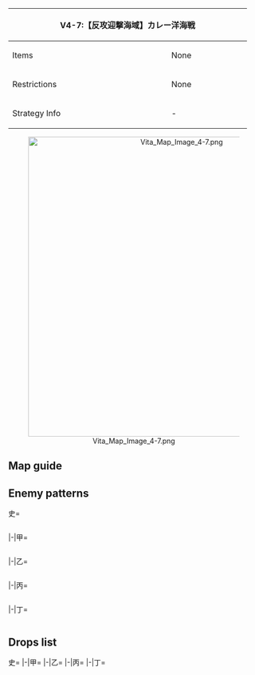 {| class="article-table" style="width:100%;"
|-
! colspan="2" style="text-align:center;width:60%;" | V4-7:【反攻迎撃海域】カレー洋海戦
| rowspan="3" style="text-align:center;width:40%;" | ''No Banner''
|-
! Items
| None
|-
! Restrictions
| None
|-
! Strategy Info
| -
| -
|}
<center>[[File:Vita Map Image 4-7.png|600px]]</center>
==Map guide==
{{Map/Branching
|id = A4CA
|B/empty -> C, D = *Choice node
}}

==Enemy patterns==
<tabber>史=
<div class="scrollable" style="width:800px;max-height:400px;overflow:auto;">
{{Map/Nodes|name=再編東洋艦隊先遣艦隊
|A
|Normal/BaseXP
|{{Formation|Line Ahead}}
|480
|566
|592
|602
|578
|578
|572
|-
|A
|Normal/BaseXP
|{{Formation|Line Ahead}}
|460
|566
|592
|602
|577
|577
|572
|-
|A
|Normal/BaseXP
|{{Formation|Line Ahead}}
|440
|566
|592
|602
|576
|576
|572
|-
}}
{{Map/Nodes|name=東洋艦隊再編機動部隊
|C
|Normal/BaseXP
|{{Formation|Diamond}}
|520
|545
|528
|528
|592
|577
|577
|-
|C
|Normal/BaseXP
|{{Formation|Diamond}}
|500
|545
|560
|560
|592
|577
|577
|-
|C
|Normal/BaseXP
|{{Formation|Diamond}}
|450
|545
|560
|560
|591
|577
|577
|-
}}
{{Map/Nodes|name=再建リランカ島要塞
|D
|Normal/BaseXP
|{{Formation|Diamond}}
|550
|608
|529
|592
|577
|577
|558
|-
|D
|Normal/BaseXP
|{{Formation|Diamond}}
|530
|608
|529
|592
|576
|576
|558
|-
|D
|Normal/BaseXP
|{{Formation|Diamond}}
|500
|607
|529
|591
|575
|575
|558
|-
|D
|Normal/BaseXP
|{{Formation|Diamond}}
|480
|607
|529
|591
|575
|575
|526
|-
}}
{{Map/Nodes|name=東洋艦隊上陸輸送部隊
|E
|Normal/BaseXP
|{{Formation|Double Line}}
|700
|602
|560
|558
|558
|597
|597
|-
|E
|Normal/BaseXP
|{{Formation|Double Line}}
|650
|602
|560
|558
|558
|577
|577
|-
|E
|Normal/BaseXP
|{{Formation|Double Line}}
|600
|601
|560
|558
|558
|577
|577
|-
|E
|Normal/BaseXP
|{{Formation|Double Line}}
|550
|555
|560
|558
|558
|576
|576
|-
}}
{{Map/Nodes|name=東洋艦隊反攻主力部隊
|F
|Boss/BaseXP
|{{Formation|Line Ahead}}
|740
|557
|579
|579
|592
|597
|597
|-
|F
|Boss/BaseXP
|{{Formation|Line Ahead}}
|720
|557
|579
|579
|592
|578
|578
|-
|F
|Boss/BaseXP
|{{Formation|Line Ahead}}
|700
|557
|579
|528
|592
|577
|577
|-
|F
|Boss/BaseXP
|{{Formation|Line Ahead}}
|650
|557
|528
|528
|592
|576
|576
|-
}}
</div> <!-- overflow -->
|-|甲=
<div class="scrollable" style="width:800px;max-height:400px;overflow:auto;">
{{Map/Nodes|name=再編東洋艦隊先遣艦隊
|A
|Normal/BaseXP
|{{Formation|Line Ahead}}
|460
|566
|592
|602
|577
|577
|572
|-
|A
|Normal/BaseXP
|{{Formation|Line Ahead}}
|440
|566
|592
|602
|576
|576
|572
|-
|A
|Normal/BaseXP
|{{Formation|Line Ahead}}
|420
|566
|592
|601
|576
|576
|572
|-
|A
|Normal/BaseXP
|{{Formation|Line Ahead}}
|400
|566
|591
|601
|575
|575
|571
|-
|A
|Normal/BaseXP
|{{Formation|Line Ahead}}
|370
|527
|555
|591
|575
|575
|571
|-
}}
{{Map/Nodes|name=東洋艦隊再編機動部隊
|C
|Normal/BaseXP
|{{Formation|Diamond}}
|500
|545
|560
|560
|592
|577
|577
|-
|C
|Normal/BaseXP
|{{Formation|Diamond}}
|450
|545
|560
|560
|591
|577
|577
|-
|C
|Normal/BaseXP
|{{Formation|Diamond}}
|430
|545
|560
|560
|591
|576
|576
|-
|C
|Normal/BaseXP
|{{Formation|Diamond}}
|400
|544
|560
|560
|591
|575
|575
|-
|C
|Normal/BaseXP
|{{Formation|Diamond}}
|350
|544
|523
|523
|591
|575
|575
|-
}}
{{Map/Nodes|name=再建リランカ島要塞
|D
|Normal/BaseXP
|{{Formation|Diamond}}
|530
|608
|529
|592
|576
|576
|558
|-
|D
|Normal/BaseXP
|{{Formation|Diamond}}
|500
|607
|529
|591
|575
|575
|558
|-
|D
|Normal/BaseXP
|{{Formation|Diamond}}
|480
|607
|529
|591
|575
|575
|526
|-
|D
|Normal/BaseXP
|{{Formation|Diamond}}
|450
|606
|529
|591
|575
|575
|513
|-
}}
{{Map/Nodes|name=東洋艦隊上陸輸送部隊
|E
|Normal/BaseXP
|{{Formation|Double Line}}
|650
|602
|560
|558
|558
|577
|577
|-
|E
|Normal/BaseXP
|{{Formation|Double Line}}
|600
|601
|560
|558
|558
|577
|577
|-
|E
|Normal/BaseXP
|{{Formation|Double Line}}
|550
|555
|560
|558
|558
|576
|576
|-
|E
|Normal/BaseXP
|{{Formation|Double Line}}
|500
|555
|560
|526
|526
|575
|575
|-
|E
|Normal/BaseXP
|{{Formation|Double Line}}
|450
|555
|523
|526
|526
|575
|575
|-
}}
{{Map/Nodes|name=東洋艦隊反攻主力部隊
|F
|Boss/BaseXP
|{{Formation|Line Ahead}}
|700
|557
|579
|528
|592
|577
|577
|-
|F
|Boss/BaseXP
|{{Formation|Line Ahead}}
|650
|557
|528
|528
|592
|576
|576
|-
|F
|Boss/BaseXP
|{{Formation|Line Ahead}}
|600
|557
|528
|528
|591
|575
|575
|-
|F
|Boss/BaseXP
|{{Formation|Line Ahead}}
|550
|557
|525
|525
|591
|575
|575
|-
}}
</div> <!-- overflow -->
|-|乙=
<div class="scrollable" style="width:800px;max-height:400px;overflow:auto;">
{{Map/Nodes|name=再編東洋艦隊先遣艦隊
|A
|Normal/BaseXP
|{{Formation|Line Ahead}}
|420
|566
|592
|601
|576
|576
|572
|-
|A
|Normal/BaseXP
|{{Formation|Line Ahead}}
|400
|566
|591
|601
|575
|575
|571
|-
|A
|Normal/BaseXP
|{{Formation|Line Ahead}}
|370
|527
|555
|591
|575
|575
|571
|-
|A
|Normal/BaseXP
|{{Formation|Line Ahead}}
|340
|527
|555
|591
|501
|501
|570
|-
|A
|Normal/BaseXP
|{{Formation|Line Ahead}}
|320
|527
|519
|501
|501
|501
|-
}}
{{Map/Nodes|name=東洋艦隊再編機動部隊
|C
|Normal/BaseXP
|{{Formation|Diamond}}
|400
|544
|560
|560
|591
|575
|575
|-
|C
|Normal/BaseXP
|{{Formation|Diamond}}
|350
|544
|523
|523
|591
|575
|575
|-
|C
|Normal/BaseXP
|{{Formation|Diamond}}
|300
|544
|523
|591
|575
|501
|501
|-
|C
|Normal/BaseXP
|{{Formation|Diamond}}
|250
|523
|523
|591
|501
|501
|-
}}
{{Map/Nodes|name=再建リランカ島要塞
|D
|Normal/BaseXP
|{{Formation|Diamond}}
|450
|606
|529
|591
|575
|575
|513
|-
|D
|Normal/BaseXP
|{{Formation|Diamond}}
|420
|606
|524
|591
|575
|575
|513
|-
|D
|Normal/BaseXP
|{{Formation|Diamond}}
|400
|605
|524
|591
|501
|501
|513
|-
|D
|Normal/BaseXP
|{{Formation|Diamond}}
|360
|605
|524
|501
|501
|513
|-
|D
|Normal/BaseXP
|{{Formation|Diamond}}
|330
|524
|524
|501
|501
|513
|-
}}
{{Map/Nodes|name=東洋艦隊上陸輸送部隊
|E
|Normal/BaseXP
|{{Formation|Double Line}}
|500
|555
|560
|526
|526
|575
|575
|-
|E
|Normal/BaseXP
|{{Formation|Double Line}}
|450
|555
|523
|526
|526
|575
|575
|-
|E
|Normal/BaseXP
|{{Formation|Double Line}}
|400
|555
|523
|513
|513
|575
|575
|-
|E
|Normal/BaseXP
|{{Formation|Double Line}}
|350
|555
|523
|513
|513
|501
|501
|-
}}
{{Map/Nodes|name=東洋艦隊反攻主力部隊
|F
|Boss/BaseXP
|{{Formation|Line Ahead}}
|600
|557
|528
|528
|591
|575
|575
|-
|F
|Boss/BaseXP
|{{Formation|Line Ahead}}
|550
|557
|525
|525
|591
|575
|575
|-
|F
|Boss/BaseXP
|{{Formation|Line Ahead}}
|500
|557
|512
|512
|519
|575
|575
|-
|F
|Boss/BaseXP
|{{Formation|Line Ahead}}
|450
|557
|512
|512
|501
|501
|-
}}
</div> <!-- overflow -->
|-|丙=
<div class="scrollable" style="width:800px;max-height:400px;overflow:auto;">
{{Map/Nodes|name=再編東洋艦隊先遣艦隊
|A
|Normal/BaseXP
|{{Formation|Line Ahead}}
|370
|527
|555
|591
|575
|575
|571
|-
|A
|Normal/BaseXP
|{{Formation|Line Ahead}}
|340
|527
|555
|591
|501
|501
|570
|-
|A
|Normal/BaseXP
|{{Formation|Line Ahead}}
|320
|527
|519
|501
|501
|501
|-
|A
|Normal/BaseXP
|{{Formation|Line Ahead}}
|300
|522
|519
|501
|501
|501
|-
}}
{{Map/Nodes|name=東洋艦隊再編機動部隊
|C
|Normal/BaseXP
|{{Formation|Diamond}}
|350
|544
|523
|523
|591
|575
|575
|-
|C
|Normal/BaseXP
|{{Formation|Diamond}}
|300
|544
|523
|591
|575
|501
|501
|-
|C
|Normal/BaseXP
|{{Formation|Diamond}}
|250
|523
|523
|591
|501
|501
|-
|C
|Normal/BaseXP
|{{Formation|Diamond}}
|200
|523
|591
|501
|501
|501
|-
}}
{{Map/Nodes|name=再建リランカ島要塞
|D
|Normal/BaseXP
|{{Formation|Diamond}}
|400
|605
|524
|591
|501
|501
|513
|-
|D
|Normal/BaseXP
|{{Formation|Diamond}}
|360
|605
|524
|501
|501
|513
|-
|D
|Normal/BaseXP
|{{Formation|Diamond}}
|330
|524
|524
|501
|501
|513
|-
}}
{{Map/Nodes|name=東洋艦隊上陸輸送部隊
|E
|Normal/BaseXP
|{{Formation|Double Line}}
|450
|555
|523
|526
|526
|575
|575
|-
|E
|Normal/BaseXP
|{{Formation|Double Line}}
|400
|555
|523
|513
|513
|575
|575
|-
|E
|Normal/BaseXP
|{{Formation|Double Line}}
|350
|555
|523
|513
|513
|501
|501
|-
|E
|Normal/BaseXP
|{{Formation|Double Line}}
|300
|519
|523
|513
|513
|501
|-
}}
{{Map/Nodes|name=東洋艦隊反攻主力部隊
|F
|Boss/BaseXP
|{{Formation|Line Ahead}}
|500
|557
|512
|512
|519
|575
|575
|-
|F
|Boss/BaseXP
|{{Formation|Line Ahead}}
|450
|557
|512
|512
|501
|501
|-
|F
|Boss/BaseXP
|{{Formation|Line Ahead}}
|300
|524
|512
|512
|501
|501
|-
}}
</div> <!-- overflow -->
|-|丁=
<div class="scrollable" style="width:800px;max-height:400px;overflow:auto;">
{{Map/Nodes|name=再編東洋艦隊先遣艦隊
|A
|Normal/BaseXP
|{{Formation|Line Ahead}}
|340
|527
|555
|591
|501
|501
|570
|-
|A
|Normal/BaseXP
|{{Formation|Line Ahead}}
|320
|527
|519
|501
|501
|501
|-
|A
|Normal/BaseXP
|{{Formation|Line Ahead}}
|300
|522
|519
|501
|501
|501
|-
}}
{{Map/Nodes|name=東洋艦隊再編機動部隊
|C
|Normal/BaseXP
|{{Formation|Diamond}}
|250
|523
|523
|591
|501
|501
|-
|C
|Normal/BaseXP
|{{Formation|Diamond}}
|200
|523
|591
|501
|501
|501
|-
}}
{{Map/Nodes|name=再建リランカ島要塞
|D
|Normal/BaseXP
|{{Formation|Diamond}}
|360
|605
|524
|501
|501
|513
|-
|D
|Normal/BaseXP
|{{Formation|Diamond}}
|330
|524
|524
|501
|501
|513
|-
}}
{{Map/Nodes|name=東洋艦隊上陸輸送部隊
|E
|Normal/BaseXP
|{{Formation|Double Line}}
|350
|555
|523
|513
|513
|501
|501
|-
|E
|Normal/BaseXP
|{{Formation|Double Line}}
|300
|519
|523
|513
|513
|501
|-
}}
{{Map/Nodes|name=東洋艦隊反攻主力部隊
|F
|Boss/BaseXP
|{{Formation|Line Ahead}}
|450
|557
|512
|512
|501
|501
|-
|F
|Boss/BaseXP
|{{Formation|Line Ahead}}
|300
|524
|512
|512
|501
|501
|-
}}
</div> <!-- overflow -->
</tabber>

==Drops list==
<tabber>史=
{{Map/Drops
|regular = true
|no_legend = true
|filter_button = true
|nodes =  A, C, D, E, F
|boss = F
|{{ShipFrom|441}} : E, F
|{{ShipFrom|120}} : E,
|{{ShipFrom|122}} : E,
|{{ShipFrom|110}} : E, F
|{{ShipFrom|90}} : E, F
|{{ShipFrom|124}} : E, F
|{{ShipFrom|125}} : E, F
|{{ShipFrom|78}} : E, F
|{{ShipFrom|86}} : C, D, E, F
|{{ShipFrom|79}} : C, D, E, F
|{{ShipFrom|85}} : C, D, E, F
|{{ShipFrom|69}} : C, D, E, F
|{{ShipFrom|70}} : C, D, E, F
|{{ShipFrom|76}} : C, D, E, F
|{{ShipFrom|54}} : C, D, E, F
|{{ShipFrom|23}} : C, D, E, F
|{{ShipFrom|9}} : C, D, E, F
|{{ShipFrom|10}} : A, C, D, E, F
|{{ShipFrom|32}} : A, C, D, E, F
|{{ShipFrom|17}} : A, C, D, E, F
|{{ShipFrom|18}} : A, C, D, E, F
|{{ShipFrom|48}} : A, C, D, E, F
|{{ShipFrom|49}} : A, C, D, E, F
|{{ShipFrom|12}} : A, C, D, E, F
|{{ShipFrom|171}} : F
|{{ShipFrom|442}} : F
|{{ShipFrom|175}} : F
|{{ShipFrom|174}} : F
|{{ShipFrom|91}} : F
|{{ShipFrom|111}} : F
|{{ShipFrom|170}} : F
|{{ShipFrom|169}} : F
|{{ShipFrom|168}} : F
|{{ShipFrom|71}} : F
|{{ShipFrom|72}} : F
}}
|-|甲=
{{Map/Drops
|regular = true
|no_legend = true
|filter_button = true
|nodes =  A, C, D, E, F
|boss = F
|{{ShipFrom|441}} : E, F
|{{ShipFrom|120}} : E,
|{{ShipFrom|122}} : E,
|{{ShipFrom|110}} : E, F
|{{ShipFrom|90}} : E, F
|{{ShipFrom|124}} : E, F
|{{ShipFrom|125}} : E, F
|{{ShipFrom|78}} : E, F
|{{ShipFrom|86}} : C, D, E, F
|{{ShipFrom|79}} : C, D, E, F
|{{ShipFrom|85}} : C, D, E, F
|{{ShipFrom|69}} : C, D, E, F
|{{ShipFrom|70}} : C, D, E, F
|{{ShipFrom|76}} : C, D, E, F
|{{ShipFrom|54}} : C, D, E, F
|{{ShipFrom|23}} : C, D, E, F
|{{ShipFrom|9}} : C, D, E, F
|{{ShipFrom|10}} : A, C, D, E, F
|{{ShipFrom|32}} : A, C, D, E, F
|{{ShipFrom|17}} : A, C, D, E, F
|{{ShipFrom|18}} : A, C, D, E, F
|{{ShipFrom|48}} : A, C, D, E, F
|{{ShipFrom|49}} : A, C, D, E, F
|{{ShipFrom|12}} : A, C, D, E, F
|{{ShipFrom|442}} : F
|{{ShipFrom|175}} : F
|{{ShipFrom|174}} : F
|{{ShipFrom|91}} : F
|{{ShipFrom|111}} : F
|{{ShipFrom|170}} : F
|{{ShipFrom|169}} : F
|{{ShipFrom|168}} : F
|{{ShipFrom|71}} : F
|{{ShipFrom|72}} : F
}}
|-|乙=
{{Map/Drops
|regular = true
|no_legend = true
|filter_button = true
|nodes =  A, C, D, E, F
|boss = F
|{{ShipFrom|441}} : F
|{{ShipFrom|120}} : E,
|{{ShipFrom|122}} : E,
|{{ShipFrom|110}} : E, F
|{{ShipFrom|90}} : E, F
|{{ShipFrom|124}} : E, F
|{{ShipFrom|125}} : E, F
|{{ShipFrom|78}} : E, F
|{{ShipFrom|86}} : E, F
|{{ShipFrom|79}} : E, F
|{{ShipFrom|85}} : C, D, E, F
|{{ShipFrom|69}} : C, D, E, F
|{{ShipFrom|70}} : C, D, E, F
|{{ShipFrom|76}} : C, D, E, F
|{{ShipFrom|54}} : C, D, E, F
|{{ShipFrom|23}} : C, D, E, F
|{{ShipFrom|9}} : C, D, E, F
|{{ShipFrom|10}} : A, C, D, E, F
|{{ShipFrom|32}} : A, C, D, E, F
|{{ShipFrom|17}} : A, C, D, E, F
|{{ShipFrom|18}} : A, C, D, E, F
|{{ShipFrom|48}} : A, C, D, E, F
|{{ShipFrom|49}} : A, C, D, E, F
|{{ShipFrom|12}} : A, C, D, E, F
|{{ShipFrom|175}} : F
|{{ShipFrom|174}} : F
|{{ShipFrom|91}} : F
|{{ShipFrom|111}} : F
|{{ShipFrom|170}} : F
|{{ShipFrom|169}} : F
|{{ShipFrom|168}} : F
|{{ShipFrom|71}} : F
|{{ShipFrom|72}} : F
}}
|-|丙=
{{Map/Drops
|regular = true
|no_legend = true
|filter_button = true
|nodes =  A, C, D, E, F
|boss = F
|{{ShipFrom|122}} : E,
|{{ShipFrom|110}} : E, F
|{{ShipFrom|90}} : E, F
|{{ShipFrom|124}} : E, F
|{{ShipFrom|125}} : E, F
|{{ShipFrom|78}} : E, F
|{{ShipFrom|86}} : E, F
|{{ShipFrom|79}} : E, F
|{{ShipFrom|85}} : C, E, F
|{{ShipFrom|69}} : C, D, E, F
|{{ShipFrom|70}} : C, D, E, F
|{{ShipFrom|76}} : C, D, E, F
|{{ShipFrom|54}} : C, D, E, F
|{{ShipFrom|23}} : C, D, E, F
|{{ShipFrom|9}} : C, D, E, F
|{{ShipFrom|10}} : A, C, D, E, F
|{{ShipFrom|32}} : A, C, D, E, F
|{{ShipFrom|17}} : A, C, D, E, F
|{{ShipFrom|18}} : A, C, D, E, F
|{{ShipFrom|48}} : A, C, D, E, F
|{{ShipFrom|49}} : A, C, D, E, F
|{{ShipFrom|12}} : A, C, D, E, F
|{{ShipFrom|175}} : F
|{{ShipFrom|174}} : F
|{{ShipFrom|91}} : F
|{{ShipFrom|111}} : F
|{{ShipFrom|170}} : F
|{{ShipFrom|169}} : F
|{{ShipFrom|168}} : F
|{{ShipFrom|71}} : F
|{{ShipFrom|72}} : F
}}
|-|丁=
{{Map/Drops
|regular = true
|no_legend = true
|filter_button = true
|nodes =  A, C, D, E, F
|boss = F
|{{ShipFrom|110}} : E, F
|{{ShipFrom|90}} : E, F
|{{ShipFrom|124}} : E, F
|{{ShipFrom|125}} : E, F
|{{ShipFrom|78}} : E, F
|{{ShipFrom|86}} : E, F
|{{ShipFrom|79}} : E, F
|{{ShipFrom|85}} : E, F
|{{ShipFrom|69}} : C, D, E, F
|{{ShipFrom|70}} : C, D, E, F
|{{ShipFrom|76}} : C, D, E, F
|{{ShipFrom|54}} : C, D, E, F
|{{ShipFrom|23}} : C, D, E, F
|{{ShipFrom|9}} : C, D, E, F
|{{ShipFrom|10}} : A, C, D, E, F
|{{ShipFrom|32}} : A, C, D, E, F
|{{ShipFrom|17}} : A, C, D, E, F
|{{ShipFrom|18}} : A, C, D, E, F
|{{ShipFrom|48}} : A, C, D, E, F
|{{ShipFrom|49}} : A, C, D, E, F
|{{ShipFrom|12}} : A, C, D, E, F
|{{ShipFrom|174}} : F
|{{ShipFrom|91}} : F
|{{ShipFrom|111}} : F
|{{ShipFrom|170}} : F
|{{ShipFrom|169}} : F
|{{ShipFrom|168}} : F
|{{ShipFrom|71}} : F
|{{ShipFrom|72}} : F
}}
</tabber>